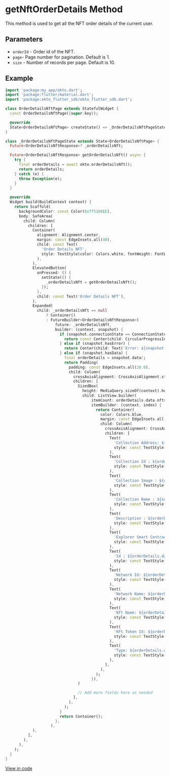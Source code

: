 
# getNftOrderDetails Method
This method is used to get all the NFT order details of the current user.

## Parameters
- `orderId` - Order id of the NFT.
- `page`-  Page number for pagination. Default is 1.
- `size` - Number of records per page. Default is 10.



## Example
```dart copy
import 'package:my_app/okto.dart';
import 'package:flutter/material.dart';
import 'package:okto_flutter_sdk/okto_flutter_sdk.dart';

class OrderDetailsNftPage extends StatefulWidget {
  const OrderDetailsNftPage({super.key});

  @override
  State<OrderDetailsNftPage> createState() => _OrderDetailsNftPageState();
}

class _OrderDetailsNftPageState extends State<OrderDetailsNftPage> {
  Future<OrderDetailsNftResponse>? _orderDetailsNft;

  Future<OrderDetailsNftResponse> getOrderDetailsNft() async {
    try {
      final orderDetails = await okto.orderDetailsNft();
      return orderDetails;
    } catch (e) {
      throw Exception(e);
    }
  }

  @override
  Widget build(BuildContext context) {
    return Scaffold(
      backgroundColor: const Color(0xff5166EE),
      body: SafeArea(
        child: Column(
          children: [
            Container(
              alignment: Alignment.center,
              margin: const EdgeInsets.all(40),
              child: const Text(
                'Order Details NFT',
                style: TextStyle(color: Colors.white, fontWeight: FontWeight.w800, fontSize: 30),
              ),
            ),
            ElevatedButton(
              onPressed: () {
                setState(() {
                  _orderDetailsNft = getOrderDetailsNft();
                });
              },
              child: const Text('Order Details NFT'),
            ),
            Expanded(
              child: _orderDetailsNft == null
                  ? Container()
                  : FutureBuilder<OrderDetailsNftResponse>(
                      future: _orderDetailsNft,
                      builder: (context, snapshot) {
                        if (snapshot.connectionState == ConnectionState.waiting) {
                          return const Center(child: CircularProgressIndicator(color: Colors.white));
                        } else if (snapshot.hasError) {
                          return Center(child: Text('Error: ${snapshot.error}'));
                        } else if (snapshot.hasData) {
                          final orderDetails = snapshot.data!;
                          return Padding(
                            padding: const EdgeInsets.all(20.0),
                            child: Column(
                              crossAxisAlignment: CrossAxisAlignment.start,
                              children: [
                                SizedBox(
                                  height: MediaQuery.sizeOf(context).height * 0.6,
                                  child: ListView.builder(
                                      itemCount: orderDetails.data.nfts.length,
                                      itemBuilder: (context, index) {
                                        return Container(
                                          color: Colors.blue,
                                          margin: const EdgeInsets.all(5),
                                          child: Column(
                                            crossAxisAlignment: CrossAxisAlignment.start,
                                            children: [
                                              Text(
                                                'Collection Address: ${orderDetails.data.nfts[index].collectionAddress}',
                                                style: const TextStyle(color: Colors.white, fontSize: 20),
                                              ),
                                              Text(
                                                'Collection Id : ${orderDetails.data.nfts[index].collectionId}',
                                                style: const TextStyle(color: Colors.white, fontSize: 20),
                                              ),
                                              Text(
                                                'Collection Image : ${orderDetails.data.nfts[index].collectionImage}',
                                                style: const TextStyle(color: Colors.white, fontSize: 20),
                                              ),
                                              Text(
                                                'Collection Name : ${orderDetails.data.nfts[index].collectionName}',
                                                style: const TextStyle(color: Colors.white, fontSize: 20),
                                              ),
                                              Text(
                                                'Description : ${orderDetails.data.nfts[index].desctiption}',
                                                style: const TextStyle(color: Colors.white, fontSize: 20),
                                              ),
                                              Text(
                                                'Explorer Smart Contract Url: ${orderDetails.data.nfts[index].explorerSmartContractUrl}',
                                                style: const TextStyle(color: Colors.white, fontSize: 20),
                                              ),
                                              Text(
                                                'Id : ${orderDetails.data.nfts[index].id}',
                                                style: const TextStyle(color: Colors.white, fontSize: 20),
                                              ),
                                              Text(
                                                'Network Id: ${orderDetails.data.nfts[index].networkId}',
                                                style: const TextStyle(color: Colors.white, fontSize: 20),
                                              ),
                                              Text(
                                                'Network Name: ${orderDetails.data.nfts[index].networkName}',
                                                style: const TextStyle(color: Colors.white, fontSize: 20),
                                              ),
                                              Text(
                                                'Nft Name: ${orderDetails.data.nfts[index].nftName}',
                                                style: const TextStyle(color: Colors.white, fontSize: 20),
                                              ),
                                              Text(
                                                'Nft Token Id: ${orderDetails.data.nfts[index].nftTokenId}',
                                                style: const TextStyle(color: Colors.white, fontSize: 20),
                                              ),
                                              Text(
                                                'Type: ${orderDetails.data.nfts[index].type}',
                                                style: const TextStyle(color: Colors.white, fontSize: 20),
                                              ),
                                            ],
                                          ),
                                        );
                                      }),
                                )

                                // Add more fields here as needed
                              ],
                            ),
                          );
                        }
                        return Container();
                      },
                    ),
            ),
          ],
        ),
      ),
    );
  }
}
```

[View in code](https://github.com/okto-hq/okto-sdk-flutter/blob/main/example/lib/screens/order_details_nft_page.dart)
